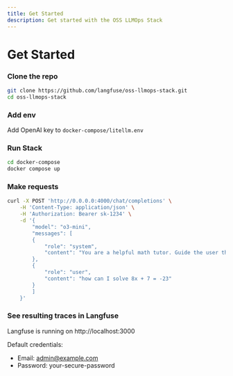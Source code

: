 ```yaml
---
title: Get Started
description: Get started with the OSS LLMOps Stack
---
```


# Get Started

<Steps>

### Clone the repo

```bash filename="Terminal"
git clone https://github.com/langfuse/oss-llmops-stack.git
cd oss-llmops-stack
```

### Add env

Add OpenAI key to `docker-compose/litellm.env`

### Run Stack

```bash filename="Terminal"
cd docker-compose
docker compose up
```

### Make requests

```bash filename="Terminal"
curl -X POST 'http://0.0.0.0:4000/chat/completions' \
    -H 'Content-Type: application/json' \
    -H 'Authorization: Bearer sk-1234' \
    -d '{
        "model": "o3-mini",
        "messages": [
        {
            "role": "system",
            "content": "You are a helpful math tutor. Guide the user through the solution step by step."
        },
        {
            "role": "user",
            "content": "how can I solve 8x + 7 = -23"
        }
        ]
    }'
```

### See resulting traces in Langfuse

Langfuse is running on http://localhost:3000

Default credentials:

- Email: admin@example.com
- Password: your-secure-password

</Steps>
